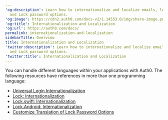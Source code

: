 ---
'og:description': Learn how to internationalize and localize emails, login prompts,
  and Lock password options.
'og:image': https://cdn2.auth0.com/docs-v2/1.14553.0/img/share-image.png
'og:title': Internationalization and Localization
'og:url': https://auth0.com/docs/
permalink: internationalization-and-localization
sidebarTitle: Overview
title: Internationalization and Localization
'twitter:description': Learn how to internationalize and localize emails, login prompts,
  and Lock password options.
'twitter:title': Internationalization and Localization
---
You can handle different languages within your applications with Auth0. The following resources have references in more than one programming language:

* [Universal Login Internationalization](/docs/customize/internationalization-and-localization/universal-login-internationalization)
* [Lock: Internationalization](/docs/customize/internationalization-and-localization/lock-internationalization)
* [Lock.swift: Internationalization](/docs/customize/internationalization-and-localization/lock-swift-internationalization)
* [Lock.Android: Internationalization](/docs/customize/internationalization-and-localization/lock-android-internationalization)
* [Customize Translation of Lock Password Options](/docs/customize/internationalization-and-localization/password-options-translation)